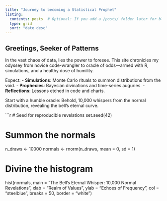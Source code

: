 ```yaml
---
title: "Journey to becoming a Statistical Prophet"
listing:
  contents: posts  # Optional: If you add a /posts/ folder later for blog-style entries
  type: grid
  sort: "date desc"
---
```


## Greetings, Seeker of Patterns

In the vast chaos of data, lies the power to foresee. This site chronicles my odyssey from novice code-wrangler to oracle of odds—armed with R, simulations, and a healthy dose of humility. 

Expect:
- **Simulations**: Monte Carlo rituals to summon distributions from the void.
- **Prophecies**: Bayesian divinations and time-series auguries.
- **Reflections**: Lessons etched in code and charts.

Start with a humble oracle: Behold, 10,000 whispers from the normal distribution, revealing the bell's eternal curve.

```r
# Seed for reproducible revelations
set.seed(42)

# Summon the normals
n_draws <- 10000
normals <- rnorm(n_draws, mean = 0, sd = 1)

# Divine the histogram
hist(normals, 
     main = "The Bell's Eternal Whisper: 10,000 Normal Revelations", 
     xlab = "Realm of Values", 
     ylab = "Echoes of Frequency", 
     col = "steelblue", 
     breaks = 50,
     border = "white")